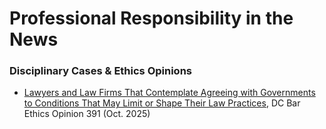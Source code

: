# Professional Responsibility in the News {.unnumbered}

### Disciplinary Cases & Ethics Opinions {.unnumbered}

- [Lawyers and Law Firms That Contemplate Agreeing with Governments to Conditions That May Limit or Shape Their Law Practices](04-Appendix/DCEthicsOpinion391.pdf), DC Bar Ethics Opinion 391 (Oct. 2025)

